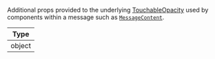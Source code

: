 Additional props provided to the underlying [TouchableOpacity](https://reactnative.dev/docs/touchableopacity#props) used by components within a message such as [`MessageContent`](../../../../ui-components/message-content.mdx).

| Type   |
| ------ |
| object |
